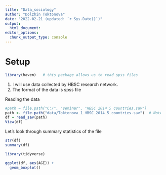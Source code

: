 ```yaml
---
title: "Data_sociology"
author: "Dolzhin Toktonova"
date: "2022-02-21 (updated: `r Sys.Date()`)"
output:
  html_document:
editor_options: 
  chunk_output_type: console
---
```


# Setup

```r
library(haven)   # this package allows us to read spss files
```

1. I will use data collected by HBSC research network.
2. The format of the data is spss file

Reading the data

```r
#path = file.path("C:/", "seminar", "HBSC 2014 5 countries.sav")
path <- file.path("data/Toktonova_1_HBSC_2014_5_countries.sav")  # Note: changed path, name, and inserted "_" in the file name
df = read_sav(path)
View(df)
```

Let’s look through summary statistics of the file

```r
str(df)
summary(df)
```

```r
library(tidyverse)
```


```r
ggplot(df, aes(AGE)) + 
  geom_boxplot()

```


